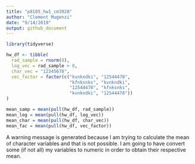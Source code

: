 ```yaml
---
title: "p8105_hw1_cm3928"
author: "Clement Mugenzi"
date: "9/14/2019"
output: github_document
---
```


```r
library(tidyverse)

hw_df <- tibble(
  rad_sample = rnorm(8),
  log_vec = rad_sample > 0,
  char_vec = "12345678",
  vec_factor = factor(c("kvnkndki", "12544478",
                        "kfnksnks", "kvnkndki",
                        "12544478", "kfnksnks",
                        "kvnkndki", "12544478"))
)

mean_samp = mean(pull(hw_df, rad_sample))
mean_log = mean(pull(hw_df, log_vec))
mean_char = mean(pull(hw_df, char_vec))
mean_fac = mean(pull(hw_df, vec_factor))
```

A warning message is generated because I am trying to calculate the mean of character variables and that is not possible.
I am going to have convert some (if not all) my variables to numeric in order to obtain their respective mean. 
